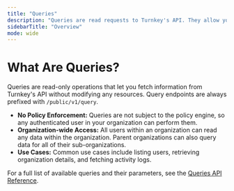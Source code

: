 ```yaml
---
title: "Queries"
description: "Queries are read requests to Turnkey's API. They allow you to retrieve data about your organization and its resources. Learn more in the [Queries API Reference](/api-reference/queries)."
sidebarTitle: "Overview"
mode: wide
---
```


# What Are Queries?

Queries are read-only operations that let you fetch information from Turnkey's API without modifying any resources. Query endpoints are always prefixed with `/public/v1/query`.

- **No Policy Enforcement:** Queries are not subject to the policy engine, so any authenticated user in your organization can perform them.
- **Organization-wide Access:** All users within an organization can read any data within the organization. Parent organizations can also query data for all of their sub-organizations.
- **Use Cases:** Common use cases include listing users, retrieving organization details, and fetching activity logs.

For a full list of available queries and their parameters, see the [Queries API Reference](/api-reference/queries).
